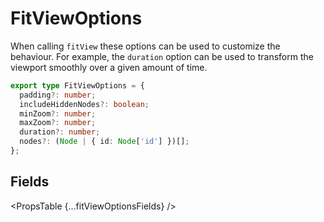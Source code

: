 
# FitViewOptions

When calling `fitView` these options can be used to customize the behaviour. For example, the `duration` option can be used to transform the viewport smoothly over a given amount of time.

```ts
export type FitViewOptions = {
  padding?: number;
  includeHiddenNodes?: boolean;
  minZoom?: number;
  maxZoom?: number;
  duration?: number;
  nodes?: (Node | { id: Node['id'] })[];
};
```

## Fields

<PropsTable {...fitViewOptionsFields} />
